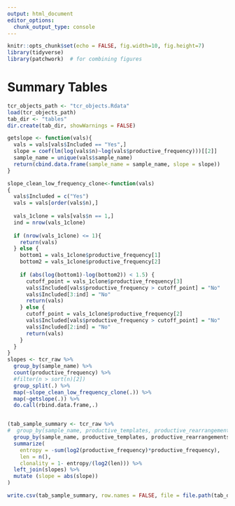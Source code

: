```yaml
---
output: html_document
editor_options: 
  chunk_output_type: console
---
```

```r
knitr::opts_chunk$set(echo = FALSE, fig.width=10, fig.height=7) 
library(tidyverse) 
library(patchwork)  # for combining figures
```

# Summary Tables
```r
tcr_objects_path <- "tcr_objects.Rdata"
load(tcr_objects_path)
tab_dir <- "tables"
dir.create(tab_dir, showWarnings = FALSE)

getslope <- function(vals){
  vals = vals[vals$Included == "Yes",]
  slope = coef(lm(log(vals$n)~log(vals$productive_frequency)))[[2]]
  sample_name = unique(vals$sample_name)
  return(cbind.data.frame(sample_name = sample_name, slope = slope))
}

slope_clean_low_frequency_clone<-function(vals)
{
  vals$Included = c("Yes")
  vals = vals[order(vals$n),]
  
  vals_1clone = vals[vals$n == 1,]
  ind = nrow(vals_1clone)
  
  if (nrow(vals_1clone) <= 1){
    return(vals)
  } else {
    bottom1 = vals_1clone$productive_frequency[1]
    bottom2 = vals_1clone$productive_frequency[2]
    
    if (abs(log(bottom1)-log(bottom2)) < 1.5) {
      cutoff_point = vals_1clone$productive_frequency[3]
      vals$Included[vals$productive_frequency > cutoff_point] = "No"
      vals$Included[3:ind] = "No"
      return(vals)
    } else {
      cutoff_point = vals_1clone$productive_frequency[2]
      vals$Included[vals$productive_frequency > cutoff_point] = "No"
      vals$Included[2:ind] = "No"
      return(vals)
    }
  }
} 
slopes <- tcr_raw %>% 
  group_by(sample_name) %>%
  count(productive_frequency) %>% 
  #filter(n > sort(n)[2])
  group_split(.) %>% 
  map(~slope_clean_low_frequency_clone(.)) %>%
  map(~getslope(.)) %>% 
  do.call(rbind.data.frame,.)


(tab_sample_summary <- tcr_raw %>% 
#  group_by(sample_name, productive_templates, productive_rearrangements, sample_amount_ng, max_productive_frequency, productive_clonality) %>% 
  group_by(sample_name, productive_templates, productive_rearrangements, sample_amount_ng, max_productive_frequency) %>% 
  summarize(
    entropy = -sum(log2(productive_frequency)*productive_frequency),
    len = n(), 
    clonality = 1- entropy/(log2(len))) %>% 
  left_join(slopes) %>%
  mutate (slope = abs(slope))
)

write.csv(tab_sample_summary, row.names = FALSE, file = file.path(tab_dir, "st4.csv"))


```



